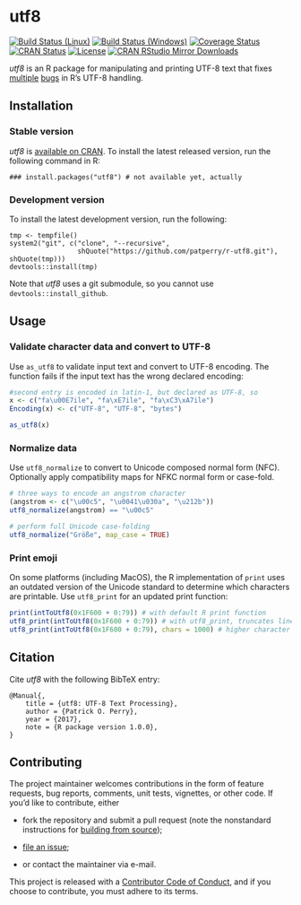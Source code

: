 utf8
====

[![Build Status (Linux)][travis-badge]][travis]
[![Build Status (Windows)][appveyor-badge]][appveyor]
[![Coverage Status][codecov-badge]][codecov]
[![CRAN Status][cran-badge]][cran]
[![License][apache-badge]][apache]
[![CRAN RStudio Mirror Downloads][cranlogs-badge]][cran]


*utf8* is an R package for manipulating and printing UTF-8 text that fixes
[multiple][windows-enc2utf8] [bugs][emoji-print] in R's UTF-8 handling.


Installation
------------

### Stable version

*utf8* is [available on CRAN][cran]. To install the latest released version,
run the following command in R:

    ### install.packages("utf8") # not available yet, actually


### Development version

To install the latest development version, run the following:

    tmp <- tempfile()
    system2("git", c("clone", "--recursive",
                     shQuote("https://github.com/patperry/r-utf8.git"), shQuote(tmp)))
    devtools::install(tmp)

Note that *utf8* uses a git submodule, so you cannot use
`devtools::install_github`.


Usage
-----

### Validate character data and convert to UTF-8

Use `as_utf8` to validate input text and convert to UTF-8 encoding. The
function fails if the input text has the wrong declared encoding:

```r
#second entry is encoded in latin-1, but declared as UTF-8, so
x <- c("fa\u00E7ile", "fa\xE7ile", "fa\xC3\xA7ile")
Encoding(x) <- c("UTF-8", "UTF-8", "bytes")

as_utf8(x)
```

### Normalize data

Use `utf8_normalize` to convert to Unicode composed normal form (NFC).
Optionally apply compatibility maps for NFKC normal form or case-fold.

```r
# three ways to encode an angstrom character
(angstrom <- c("\u00c5", "\u0041\u030a", "\u212b"))
utf8_normalize(angstrom) == "\u00c5"

# perform full Unicode case-folding
utf8_normalize("Größe", map_case = TRUE)
```

### Print emoji

On some platforms (including MacOS), the R implementation of `print` uses an
outdated version of the Unicode standard to determine which characters are
printable. Use `utf8_print` for an updated print function:

```r
print(intToUtf8(0x1F600 + 0:79)) # with default R print function
utf8_print(intToUtf8(0x1F600 + 0:79)) # with utf8_print, truncates line
utf8_print(intToUtf8(0x1F600 + 0:79), chars = 1000) # higher character limit
```

Citation
--------

Cite *utf8* with the following BibTeX entry:

    @Manual{,
        title = {utf8: UTF-8 Text Processing},
        author = {Patrick O. Perry},
        year = {2017},
        note = {R package version 1.0.0},
    }


Contributing
------------

The project maintainer welcomes contributions in the form of feature requests,
bug reports, comments, unit tests, vignettes, or other code.  If you'd like to
contribute, either

 + fork the repository and submit a pull request (note the nonstandard
   instructions for [building from source][building]);

 + [file an issue][issues];

 + or contact the maintainer via e-mail.

This project is released with a [Contributor Code of Conduct][conduct],
and if you choose to contribute, you must adhere to its terms.


[apache]: https://www.apache.org/licenses/LICENSE-2.0.html "Apache License, Version 2.0"
[apache-badge]: https://img.shields.io/badge/License-Apache%202.0-blue.svg "Apache License, Version 2.0"
[appveyor]: https://ci.appveyor.com/project/patperry/r-utf8/branch/master "Continuous Integration (Windows)"
[appveyor-badge]: https://ci.appveyor.com/api/projects/status/github/patperry/r-utf8?branch=master&svg=true "Continuous Inegration (Windows)"
[building]: #development-version "Building from Source"
[codecov]: https://codecov.io/github/patperry/r-utf8?branch=master "Code Coverage"
[codecov-badge]: https://codecov.io/github/patperry/r-utf8/coverage.svg?branch=master "Code Coverage"
[conduct]: https://github.com/patperry/r-utf8/blob/master/CONDUCT.md "Contributor Code of Conduct"
[cran]: https://cran.r-project.org/package=utf8 "CRAN Page"
[cran-badge]: http://www.r-pkg.org/badges/version/utf8 "CRAN Page"
[cranlogs-badge]: http://cranlogs.r-pkg.org/badges/utf8 "CRAN Downloads"
[emoji-print]: https://twitter.com/ptrckprry/status/887732831161425920 "MacOS Emoji Printing"
[issues]: https://github.com/patperry/r-utf8/issues "Issues"
[travis]: https://travis-ci.org/patperry/r-utf8 "Continuous Integration (Linux)"
[travis-badge]: https://api.travis-ci.org/patperry/r-utf8.svg?branch=master "Continuous Integration (Linux)"
[windows-enc2utf8]: https://twitter.com/ptrckprry/status/901494853758054401 "Windows enc2utf8 Bug"
